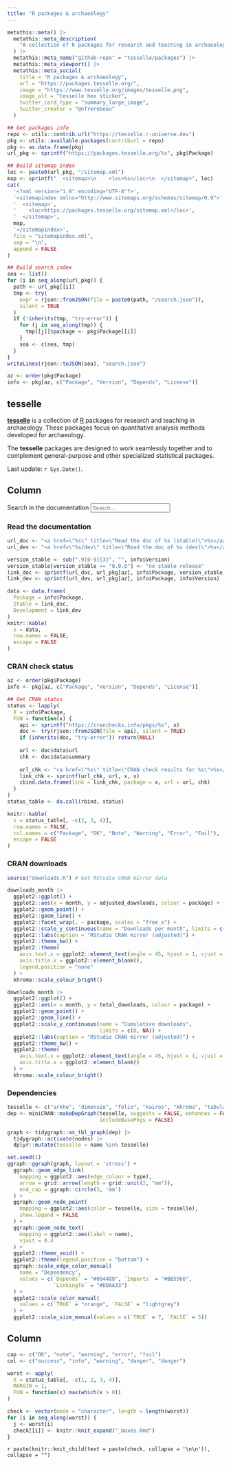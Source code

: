 ```yaml
---
title: "R packages & archaeology"
---
```


```r
metathis::meta() |>
  metathis::meta_description(
    "A collection of R packages for research and teaching in archaeology."
  ) |> 
  metathis::meta_name("github-repo" = "tesselle/packages") |> 
  metathis::meta_viewport() |> 
  metathis::meta_social(
    title = "R packages & archaeology",
    url = "https://packages.tesselle.org/",
    image = "https://www.tesselle.org/images/tesselle.png",
    image_alt = "tesselle hex sticker",
    twitter_card_type = "summary_large_image",
    twitter_creator = "@nfrerebeau"
  )

## Get packages info
repo <- utils::contrib.url("https://tesselle.r-universe.dev")
pkg <- utils::available.packages(contriburl = repo)
pkg <- as.data.frame(pkg)
url_pkg <- sprintf("https://packages.tesselle.org/%s", pkg$Package)

## Build sitemap index
loc <- paste0(url_pkg, "/sitemap.xml")
map <- sprintf("  <sitemap>\n    <loc>%s</loc>\n  </sitemap>", loc)
cat(
  '<?xml version="1.0" encoding="UTF-8"?>',
  '<sitemapindex xmlns="http://www.sitemaps.org/schemas/sitemap/0.9">',
  '  <sitemap>',
  '    <loc>https://packages.tesselle.org/sitemap.xml</loc>',
  '  </sitemap>',
  map,
  '</sitemapindex>',
  file = "sitemapindex.xml",
  sep = "\n",
  append = FALSE
)

## Build search index
sea <- list()
for (i in seq_along(url_pkg)) {
  path <- url_pkg[[i]]
  tmp <- try(
    expr = rjson::fromJSON(file = paste0(path, "/search.json")), 
    silent = TRUE
  )
  if (!inherits(tmp, "try-error")) {
    for (j in seq_along(tmp)) {
      tmp[[j]]$package <- pkg$Package[[i]]
    }
    sea <- c(sea, tmp)
  }
}
writeLines(rjson::toJSON(sea), "search.json")

az <- order(pkg$Package)
info <- pkg[az, c("Package", "Version", "Depends", "License")]
```

tesselle {.sidebar}
--------------------------------------------------------------------------------

[**tesselle**](https://www.tesselle.org/) is a collection of [R](https://www.r-project.org/) packages for research and teaching in archaeology. These packages focus on quantitative analysis methods developed for archaeology.

The **tesselle** packages are designed to work seamlessly together and to complement general-purpose and other specialized statistical packages.

Last update: `r Sys.Date()`.

Column {.tabset}
--------------------------------------------------------------------------------

<form role="search">
<div class="form-group">
<label for="search-input">Search in the documentation</label>
<input type="search" class="form-control" aria-label="Search" name="search-input" data-search-index="/search.json" id="search-input" placeholder="Search..." aria-label="Search for..." autocomplete="off">
</div>
</form>

### Read the documentation

```r
url_doc <- "<a href=\"%s\" title=\"Read the doc of %s (stable)\">%s</a>"
url_dev <- "<a href=\"%s/dev\" title=\"Read the doc of %s (dev)\">%s</a>"

version_stable <- sub(".9[0-9]{3}", "", info$Version)
version_stable[version_stable == "0.0.0"] <- "no stable release"
link_doc <- sprintf(url_doc, url_pkg[az], info$Package, version_stable)
link_dev <- sprintf(url_dev, url_pkg[az], info$Package, info$Version)

data <- data.frame(
  Package = info$Package,
  Stable = link_doc,
  Development = link_dev
)
knitr::kable(
  x = data, 
  row.names = FALSE,
  escape = FALSE
)
```

### CRAN check status

```r
az <- order(pkg$Package)
info <- pkg[az, c("Package", "Version", "Depends", "License")]

## Get CRAN status
status <- lapply(
  X = info$Package,
  FUN = function(x) {
    api <- sprintf("https://cranchecks.info/pkgs/%s", x)
    doc <- try(rjson::fromJSON(file = api), silent = TRUE)
    if (inherits(doc, "try-error")) return(NULL)
    
    url <- doc$data$url
    chk <- doc$data$summary
    
    url_chk <- "<a href=\"%s\" title=\"CRAN check results for %s\">%s</a>"
    link_chk <- sprintf(url_chk, url, x, x)
    cbind.data.frame(link = link_chk, package = x, url = url, chk)
  }
)
status_table <- do.call(rbind, status)

knitr::kable(
  x = status_table[, -c(2, 3, 4)], 
  row.names = FALSE, 
  col.names = c("Package", "OK", "Note", "Warning", "Error", "Fail"),
  escape = FALSE
)
```

### CRAN downloads

```r
source("downloads.R") # Get RStudio CRAN mirror data

downloads_month |>
  ggplot2::ggplot() +
  ggplot2::aes(x = month, y = adjusted_downloads, colour = package) +
  ggplot2::geom_point() +
  ggplot2::geom_line() +
  ggplot2::facet_wrap(. ~ package, scales = "free_x") +
  ggplot2::scale_y_continuous(name = "Downloads per month", limits = c(0, NA)) +
  ggplot2::labs(caption = "RStudio CRAN mirror (adjusted)") +
  ggplot2::theme_bw() +
  ggplot2::theme(
    axis.text.x = ggplot2::element_text(angle = 45, hjust = 1, vjust = 1),
    axis.title.x = ggplot2::element_blank(),
    legend.position = "none"
  ) +
  khroma::scale_colour_bright()
```

```r
downloads_month |>
  ggplot2::ggplot() +
  ggplot2::aes(x = month, y = total_downloads, colour = package) +
  ggplot2::geom_point() +
  ggplot2::geom_line() +
  ggplot2::scale_y_continuous(name = "Cumulative downloads", 
                              limits = c(0, NA)) +
  ggplot2::labs(caption = "RStudio CRAN mirror (adjusted)") +
  ggplot2::theme_bw() +
  ggplot2::theme(
    axis.text.x = ggplot2::element_text(angle = 45, hjust = 1, vjust = 1),
    axis.title.x = ggplot2::element_blank()
  ) +
  khroma::scale_colour_bright()
```

### Dependencies

```r
tesselle <- c("arkhe", "dimensio", "folio", "kairos", "khroma", "tabula", "tesselle")
dep <- miniCRAN::makeDepGraph(tesselle, suggests = FALSE, enhances = FALSE,
                              includeBasePkgs = FALSE)

graph <- tidygraph::as_tbl_graph(dep) |>
  tidygraph::activate(nodes) |>
  dplyr::mutate(tesselle = name %in% tesselle)

set.seed(1)
ggraph::ggraph(graph, layout = 'stress') + 
  ggraph::geom_edge_link(
    mapping = ggplot2::aes(edge_colour = type),
    arrow = grid::arrow(length = grid::unit(2, "mm")),
    end_cap = ggraph::circle(3, 'mm')
  ) +
  ggraph::geom_node_point(
    mapping = ggplot2::aes(color = tesselle, size = tesselle),
    show.legend = FALSE
  ) + 
  ggraph::geom_node_text(
    mapping = ggplot2::aes(label = name),
    vjust = 0.4
  ) +
  ggplot2::theme_void() +
  ggplot2::theme(legend.position = "bottom") +
  ggraph::scale_edge_color_manual(
    name = "Dependency",
    values = c(`Depends` = "#004488", `Imports` = "#BB5566", 
               `LinkingTo` = "#DDAA33")
  ) +
  ggplot2::scale_color_manual(
    values = c(`TRUE` = "orange", `FALSE` = "lightgrey")
  ) +
  ggplot2::scale_size_manual(values = c(`TRUE` = 7, `FALSE` = 5))
```

Column {data-width=350}
--------------------------------------------------------------------------------

```r
cap <- c("OK", "note", "warning", "error", "fail")
col <- c("success", "info", "warning", "danger", "danger")

worst <- apply(
  X = status_table[, -c(1, 2, 3, 4)],
  MARGIN = 1,
  FUN = function(x) max(which(x > 0))
)

check <- vector(mode = "character", length = length(worst))
for (i in seq_along(worst)) {
  j <- worst[i]
  check[[i]] <- knitr::knit_expand("_boxes.Rmd")
}
```

`r paste(knitr::knit_child(text = paste(check, collapse = '\n\n')), collapse = "")`
